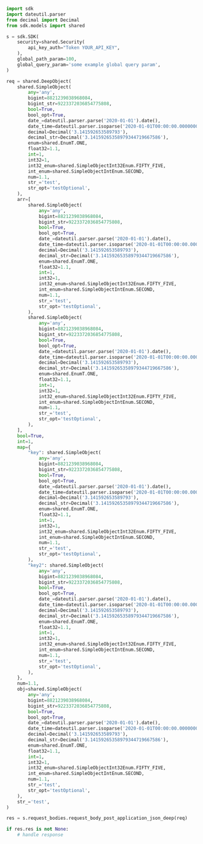 ```python showLineNumbers copy filename="Request Body Post Application Json Deep usage example"
import sdk
import dateutil.parser
from decimal import Decimal
from sdk.models import shared

s = sdk.SDK(
    security=shared.Security(
        api_key_auth="Token YOUR_API_KEY",
    ),
    global_path_param=100,
    global_query_param='some example global query param',
)

req = shared.DeepObject(
    shared.SimpleObject(
        any='any',
        bigint=8821239038968084,
        bigint_str=9223372036854775808,
        bool=True,
        bool_opt=True,
        date_=dateutil.parser.parse('2020-01-01').date(),
        date_time=dateutil.parser.isoparse('2020-01-01T00:00:00.000000001Z'),
        decimal=Decimal('3.141592653589793'),
        decimal_str=Decimal('3.14159265358979344719667586'),
        enum=shared.EnumT.ONE,
        float32=1.1,
        int=1,
        int32=1,
        int32_enum=shared.SimpleObjectInt32Enum.FIFTY_FIVE,
        int_enum=shared.SimpleObjectIntEnum.SECOND,
        num=1.1,
        str_='test',
        str_opt='testOptional',
    ),
    arr=[
        shared.SimpleObject(
            any='any',
            bigint=8821239038968084,
            bigint_str=9223372036854775808,
            bool=True,
            bool_opt=True,
            date_=dateutil.parser.parse('2020-01-01').date(),
            date_time=dateutil.parser.isoparse('2020-01-01T00:00:00.000000001Z'),
            decimal=Decimal('3.141592653589793'),
            decimal_str=Decimal('3.14159265358979344719667586'),
            enum=shared.EnumT.ONE,
            float32=1.1,
            int=1,
            int32=1,
            int32_enum=shared.SimpleObjectInt32Enum.FIFTY_FIVE,
            int_enum=shared.SimpleObjectIntEnum.SECOND,
            num=1.1,
            str_='test',
            str_opt='testOptional',
        ),
        shared.SimpleObject(
            any='any',
            bigint=8821239038968084,
            bigint_str=9223372036854775808,
            bool=True,
            bool_opt=True,
            date_=dateutil.parser.parse('2020-01-01').date(),
            date_time=dateutil.parser.isoparse('2020-01-01T00:00:00.000000001Z'),
            decimal=Decimal('3.141592653589793'),
            decimal_str=Decimal('3.14159265358979344719667586'),
            enum=shared.EnumT.ONE,
            float32=1.1,
            int=1,
            int32=1,
            int32_enum=shared.SimpleObjectInt32Enum.FIFTY_FIVE,
            int_enum=shared.SimpleObjectIntEnum.SECOND,
            num=1.1,
            str_='test',
            str_opt='testOptional',
        ),
    ],
    bool=True,
    int=1,
    map={
        "key": shared.SimpleObject(
            any='any',
            bigint=8821239038968084,
            bigint_str=9223372036854775808,
            bool=True,
            bool_opt=True,
            date_=dateutil.parser.parse('2020-01-01').date(),
            date_time=dateutil.parser.isoparse('2020-01-01T00:00:00.000000001Z'),
            decimal=Decimal('3.141592653589793'),
            decimal_str=Decimal('3.14159265358979344719667586'),
            enum=shared.EnumT.ONE,
            float32=1.1,
            int=1,
            int32=1,
            int32_enum=shared.SimpleObjectInt32Enum.FIFTY_FIVE,
            int_enum=shared.SimpleObjectIntEnum.SECOND,
            num=1.1,
            str_='test',
            str_opt='testOptional',
        ),
        "key2": shared.SimpleObject(
            any='any',
            bigint=8821239038968084,
            bigint_str=9223372036854775808,
            bool=True,
            bool_opt=True,
            date_=dateutil.parser.parse('2020-01-01').date(),
            date_time=dateutil.parser.isoparse('2020-01-01T00:00:00.000000001Z'),
            decimal=Decimal('3.141592653589793'),
            decimal_str=Decimal('3.14159265358979344719667586'),
            enum=shared.EnumT.ONE,
            float32=1.1,
            int=1,
            int32=1,
            int32_enum=shared.SimpleObjectInt32Enum.FIFTY_FIVE,
            int_enum=shared.SimpleObjectIntEnum.SECOND,
            num=1.1,
            str_='test',
            str_opt='testOptional',
        ),
    },
    num=1.1,
    obj=shared.SimpleObject(
        any='any',
        bigint=8821239038968084,
        bigint_str=9223372036854775808,
        bool=True,
        bool_opt=True,
        date_=dateutil.parser.parse('2020-01-01').date(),
        date_time=dateutil.parser.isoparse('2020-01-01T00:00:00.000000001Z'),
        decimal=Decimal('3.141592653589793'),
        decimal_str=Decimal('3.14159265358979344719667586'),
        enum=shared.EnumT.ONE,
        float32=1.1,
        int=1,
        int32=1,
        int32_enum=shared.SimpleObjectInt32Enum.FIFTY_FIVE,
        int_enum=shared.SimpleObjectIntEnum.SECOND,
        num=1.1,
        str_='test',
        str_opt='testOptional',
    ),
    str_='test',
)

res = s.request_bodies.request_body_post_application_json_deep(req)

if res.res is not None:
    # handle response
```
